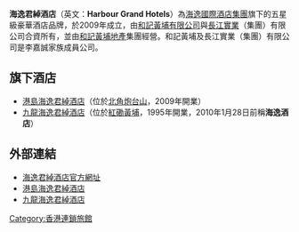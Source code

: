 '''海逸君綽酒店'''（英文：'''Harbour Grand Hotels'''）為[[海逸國際酒店集團|海逸國際酒店集團]]旗下的五星級豪華酒店品牌，於2009年成立，由[[和記黃埔有限公司|和記黃埔有限公司]]與[[長江實業|長江實業]]（集團）有限公司合資所有，並由[[和記黃埔地產|和記黃埔地產]]集團經營。和記黃埔及長江實業（集團）有限公司是李嘉誠家族成員公司。

==旗下酒店==
*[[港島海逸君綽酒店|港島海逸君綽酒店]]（位於[[北角|北角]][[炮台山|炮台山]]，2009年開業）
*[[九龍海逸君綽酒店|九龍海逸君綽酒店]]（位於[[紅磡|紅磡]][[黃埔_(香港)|黃埔]]，1995年開業，2010年1月28日前稱'''海逸酒店'''）

== 外部連結 ==
* [https://web.archive.org/web/20100105110637/http://harbour-grand.com/ 海逸君綽酒店官方網址]
* [http://www.harbour-grand.com/tc/hong-kong/luxury-hotel/index.html/ 港島海逸君綽酒店]{{Dead link|date=2018年9月 |bot=InternetArchiveBot |fix-attempted=yes }}
* [http://www.harbourgrand.com/kowloon/default-zt.html 九龍海逸君綽酒店] {{Wayback|url=http://www.harbourgrand.com/kowloon/default-zt.html |date=20140403102318 }}
{{長江集團}}

[[Category:香港連鎖旅館|Category:香港連鎖旅館]]